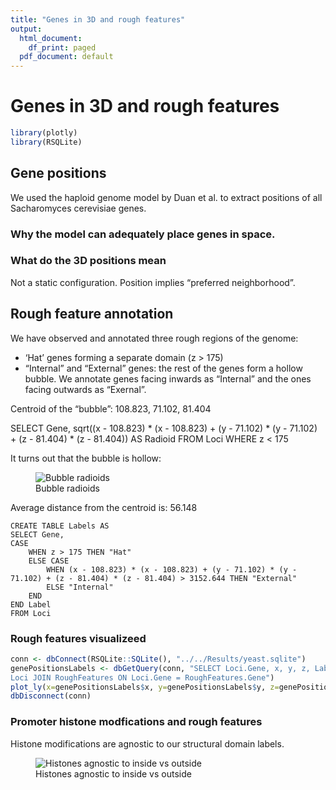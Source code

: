 ```yaml
---
title: "Genes in 3D and rough features"
output:
  html_document:
    df_print: paged
  pdf_document: default
---
```


# Genes in 3D and rough features

```r
library(plotly)
library(RSQLite)
```

## Gene positions

We used the haploid genome model by Duan et al. to extract positions of all Sacharomyces cerevisiae genes.

### Why the model can adequately place genes in space.

### What do the 3D positions mean

Not a static configuration. Position implies "preferred neighborhood".

## Rough feature annotation

We have observed and annotated three rough regions of the genome:

* 'Hat' genes forming a separate domain (z > 175)
* "Internal" and "External" genes: the rest of the genes form a hollow bubble. We annotate genes facing inwards as "Internal" and the ones facing outwards as "Exernal".

Centroid of the "bubble": 108.823, 71.102, 81.404

SELECT Gene, sqrt((x - 108.823) * (x - 108.823) + (y - 71.102) * (y - 71.102) + (z - 81.404) * (z - 81.404)) AS Radioid FROM Loci WHERE z < 175

It turns out that the bubble is hollow:

![Bubble radioids](images/bubble.png)

Average distance from the centroid is: 56.148

```sqlite
CREATE TABLE Labels AS 
SELECT Gene, 
CASE
	WHEN z > 175 THEN "Hat"
	ELSE CASE
		WHEN (x - 108.823) * (x - 108.823) + (y - 71.102) * (y - 71.102) + (z - 81.404) * (z - 81.404) > 3152.644 THEN "External"
		ELSE "Internal"
	END
END Label
FROM Loci
```

### Rough features visualizeed

```r
conn <- dbConnect(RSQLite::SQLite(), "../../Results/yeast.sqlite")
genePositionsLabels <- dbGetQuery(conn, "SELECT Loci.Gene, x, y, z, Label FROM
Loci JOIN RoughFeatures ON Loci.Gene = RoughFeatures.Gene")
plot_ly(x=genePositionsLabels$x, y=genePositionsLabels$y, z=genePositionsLabels$z, type="scatter3d", mode="markers", text=genePositionsLabels$Gene, color=genePositionsLabels$Label)
dbDisconnect(conn)
```
### Promoter histone modfications and rough features

Histone modifications are agnostic to our structural domain labels.

![Histones agnostic to inside vs outside](images/IndifferentInOut.png)

